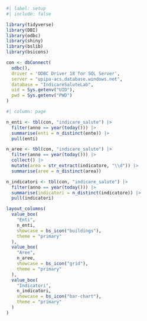 ```r
#| label: setup
#| include: false

library(tidyverse)
library(DBI)
library(odbc)
library(shiny)
library(bslib)
library(bsicons)
```

```r

con <- dbConnect(
  odbc(),
  driver = 'ODBC Driver 18 for SQL Server',
  server = "upipa-acs.database.windows.net",
  database = "IndicareSaluteLab",
  uid = Sys.getenv("UID"),
  pwd = Sys.getenv("PWD")
)
```

```r
#| column: page

n_enti <- tbl(con, "indicare_salute") |>
  filter(anno == year(today())) |>
  summarise(enti = n_distinct(ente)) |>
  pull(enti)

n_aree <- tbl(con, "indicare_salute") |>
  filter(anno == year(today())) |>
  collect() |>
  mutate(area = str_extract(indicatore, "\\d")) |>
  summarise(aree = n_distinct(area))

n_indicatori <- tbl(con, "indicare_salute") |>
  filter(anno == year(today())) |>
  summarise(indicatori = n_distinct(indicatore)) |>
  pull(indicatori)

layout_columns(
  value_box(
    "Enti",
    n_enti,
    showcase = bs_icon("buildings"),
    theme = "primary"
  ),
  value_box(
    "Aree",
    n_aree,
    showcase = bs_icon("grid"),
    theme = "primary"
  ),
  value_box(
    "Indicatori",
    n_indicatori,
    showcase = bs_icon("bar-chart"),
    theme = "primary"
  )
)

```
